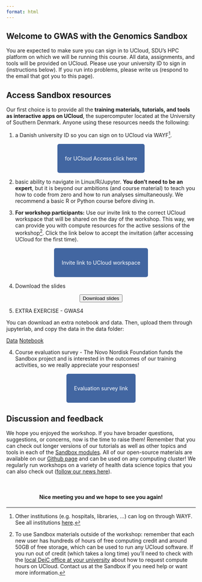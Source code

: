 ```yaml
---
format: html
---
```


:::{.hero-banner}
# Welcome to GWAS with the Genomics Sandbox 
:::

:::{.callout-warning title="Required preparation"}
You are expected to make sure you can sign in to UCloud, SDU's HPC platform on which we will be running this course. All data, assignments, and tools will be provided on UCloud. Please use your university ID to sign in (instructions below). If you run into problems, please write us (respond to the email that got you to this page).

:::

## Access Sandbox resources

Our first choice is to provide all the **training materials, tutorials, and tools as interactive apps on UCloud**, the supercomputer located at the University of Southern Denmark. Anyone using these resources needs the following:

 1. a Danish university ID so you can sign on to UCloud via WAYF^[Other institutions (e.g. hospitals, libraries, ...) can log on through WAYF. See all institutions [here](https://www.wayf.dk/da/institutioner-i-wayf).]. 

&nbsp;

 <p align="center">
  <a href="https://cloud.sdu.dk" style="background-color: #4266A1; color: #FFFFFF; padding: 30px 20px; text-decoration: none; border-radius: 5px;">
    for UCloud Access
    click here
  </a>
</p>

&nbsp;

 2. basic ability to navigate in Linux/R/Jupyter. **You don't need to be an expert**, but it is beyond our ambitions (and course material) to teach you how to code from zero and how to run analyses simultaneously. We recommend a basic R or Python course before diving in.

 3. **For workshop participants:** Use our invite link to the correct UCloud workspace that will be shared on the day of the workshop. This way, we can provide you with compute resources for the active sessions of the workshop^[To use Sandbox materials outside of the workshop: remember that each new user has hundreds of hours of free computing credit and around 50GB of free storage, which can be used to run any UCloud software. If you run out of credit (which takes a long time) you'll need to check with the [local DeiC office at your university](https://www.deic.dk/en/Front-Office) about how to request compute hours on UCloud. Contact us at the Sandbox if you need help or want more information.]. Click the link below to accept the invitation (after accessing UCloud for the first time).

 &nbsp;

 <p align="center">
  <a href="https://cloud.sdu.dk/app/projects/invite/1e652641-3d29-47dc-bc7f-78dda1e5e3dd" style="background-color: #4266A1; color: #FFFFFF; padding: 30px 20px; text-decoration: none; border-radius: 5px;">
    Invite link to
    UCloud workspace
  </a>
</p>

&nbsp;

4. Download the slides

 <p align="center">
  <a href="./GwasSandbox_slides.zip" download="GwasSandbox_slides.zip">
    <button class="btn small-button">Download slides</button>
  </a>
</p>

5. EXTRA EXERCISE - GWAS4

You can download an extra notebook and data. Then, upload them through jupyterlab, and copy the data in the data folder: 

<p align="center">

::: {.hero-buttons}
[Data](./hapmap.zip){.btn-action-smk .btn-action .btn .btn-success .btn-lg role="button"}
[Notebook](https://raw.githubusercontent.com/hds-sandbox/GWAS_course/refs/heads/main/Webpage/develop/GWAS4_extra_population_structure.ipynb){.btn-action-smk .btn-action .btn .btn-success .btn-lg role="button"}

::: 
</p>

4. Course evaluation survey - The Novo Nordisk Foundation funds the Sandbox project and is interested in the outcomes of our training activities, so we really appreciate your responses!

 &nbsp;

<p align="center">
  <a href="https://forms.office.com/e/rLyWSiS46k" 
  style="background-color: #4266A1; color: #FFFFFF; padding: 30px 20px; text-decoration: none; border-radius: 5px;">
    Evaluation survey link
  </a>
</p>

&nbsp;


## Discussion and feedback

We hope you enjoyed the workshop. If you have broader questions, suggestions, or concerns, now is the time to raise them! Remember that you can check out longer versions of our tutorials as well as other topics and tools in each of the [Sandbox modules](https://hds-sandbox.github.io/modules/). All of our open-source materials are available on our [Github page](https://github.com/hds-sandbox) and can be used on any computing cluster! We regularly run workshops on a variety of health data science topics that you can also check out ([follow our news here](https://hds-sandbox.github.io/news.html)).

&nbsp;

:::{.callout-note  appearance="simple" icon=false} 
<h4 align=center>Nice meeting you and we hope to see you again!</h4> 
::: 